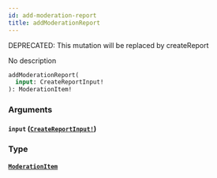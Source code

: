 ```yaml
---
id: add-moderation-report
title: addModerationReport
---
```


<span class="badge badge--warning">DEPRECATED: This mutation will be replaced by createReport</span>

No description

```graphql
addModerationReport(
  input: CreateReportInput!
): ModerationItem!

```

### Arguments

#### `input` ([`CreateReportInput!`](/docs/graphql/inputs/create-report-input))

### Type

#### [`ModerationItem`](/docs/graphql/objects/moderation-item)
